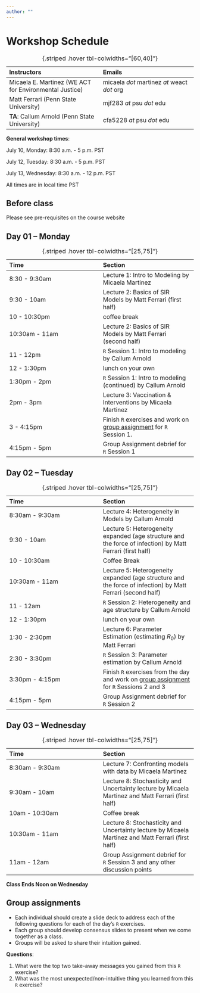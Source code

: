 ```yaml
---
author: ""
---
```


# Workshop Schedule {.unnumbered}

|Instructors | Emails |
|:--|:--|
| Micaela E. Martinez (WE ACT for Environmental Justice) | micaela *dot* martinez *at* weact *dot* org |
| Matt Ferrari (Penn State University) | mjf283 *at* psu *dot* edu |
| **TA**: Callum Arnold (Penn State University) | cfa5228 *at* psu *dot* edu |

: {.striped .hover tbl-colwidths="[60,40]"}

**General workshop times**:

July 10, Monday: 8:30 a.m. - 5 p.m. PST

July 12, Tuesday: 8:30 a.m. - 5 p.m. PST

July 13, Wednesday: 8:30 a.m. - 12 p.m. PST

::: {.callout-important}
All times are in local time PST
:::

## Before class

Please see pre-requisites on the course website

## Day 01 – Monday 

| Time | Section |
|:--|:--|
| 8:30 - 9:30am | Lecture 1: Intro to Modeling by Micaela Martinez |
| 9:30 - 10am | Lecture 2: Basics of SIR Models by Matt Ferrari (first half) |
| 10 - 10:30pm | coffee break |
| 10:30am - 11am | Lecture 2: Basics of SIR Models by Matt Ferrari (second half) |
| 11 - 12pm | `R` Session 1: Intro to modeling by Callum Arnold |
| 12 - 1:30pm | lunch on your own |
| 1:30pm - 2pm | `R` Session 1: Intro to modeling (continued) by Callum Arnold |
| 2pm - 3pm | Lecture 3: Vaccination & Interventions by Micaela Martinez |
| 3 - 4:15pm | Finish `R` exercises and work on [group assignment](#group-assignments) for `R` Session 1. |
| 4:15pm - 5pm | Group Assignment debrief for `R` Session 1 |

: {.striped .hover tbl-colwidths="[25,75]"}


## Day 02 – Tuesday

| Time | Section |
|:--|:--|
| 8:30am - 9:30am | Lecture 4: Heterogeneity in Models by Callum Arnold |
| 9:30 - 10am | Lecture 5: Heterogeneity expanded (age structure and the force of infection) by Matt Ferrari (first half) |
| 10 - 10:30am | Coffee Break |
| 10:30am - 11am | Lecture 5: Heterogeneity expanded (age structure and the force of infection) by Matt Ferrari (second half) |
| 11 - 12am | `R` Session 2: Heterogeneity and age structure by Callum Arnold |
| 12 - 1:30pm | lunch on your own |
| 1:30 - 2:30pm | Lecture 6: Parameter Estimation (estimating $R_0$) by Matt Ferrari |
| 2:30 - 3:30pm | `R` Session 3: Parameter estimation by Callum Arnold |
| 3:30pm - 4:15pm | Finish `R` exercises from the day and work on [group assignment](#group-assignments) for `R` Sessions 2 and 3 |
| 4:15pm - 5pm | Group Assignment debrief for `R` Session 2 |

: {.striped .hover tbl-colwidths="[25,75]"}

## Day 03 – Wednesday

| Time | Section |
|:--|:--|
| 8:30am - 9:30am | Lecture 7: Confronting models with data by Micaela Martinez |
| 9:30am - 10am | Lecture 8: Stochasticity and Uncertainty lecture by Micaela Martinez and Matt Ferrari (first half) |
| 10am - 10:30am | Coffee break |
| 10:30am - 11am | Lecture 8: Stochasticity and Uncertainty lecture by Micaela Martinez and Matt Ferrari (first half) |
| 11am - 12am | Group Assignment debrief for `R` Session 3 and any other discussion points |

: {.striped .hover tbl-colwidths="[25,75]"}

**Class Ends Noon on Wednesday**

## Group assignments
- Each individual should create a slide deck to address each of the following questions for each of the day’s `R` exercises.
- Each group should develop consensus slides to present when we come together as a class.
- Groups will be asked to share their intuition gained.

**Questions**:

1. What were the top two take-away messages you gained from this `R` exercise?
2. What was the most unexpected/non-intuitive thing you learned from this `R` exercise?
